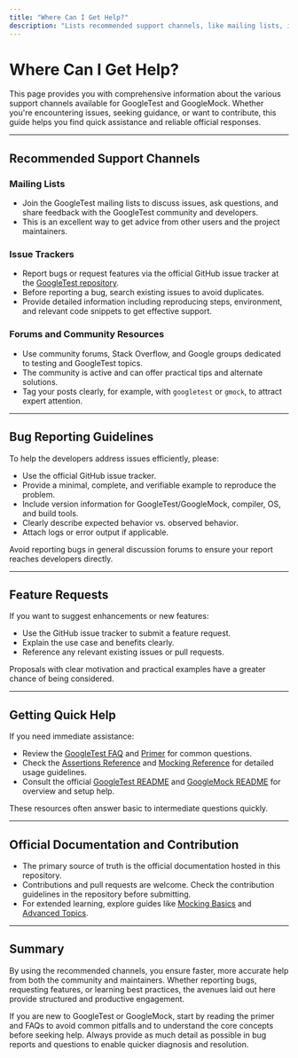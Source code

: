 ```yaml
---
title: "Where Can I Get Help?"
description: "Lists recommended support channels, like mailing lists, issue trackers, and forums, along with information on bug reporting and feature requests. Helps users find quick help and official responses."
---
```


# Where Can I Get Help?

This page provides you with comprehensive information about the various support channels available for GoogleTest and GoogleMock. Whether you're encountering issues, seeking guidance, or want to contribute, this guide helps you find quick assistance and reliable official responses.

---

## Recommended Support Channels

### Mailing Lists

- Join the GoogleTest mailing lists to discuss issues, ask questions, and share feedback with the GoogleTest community and developers.
- This is an excellent way to get advice from other users and the project maintainers.

### Issue Trackers

- Report bugs or request features via the official GitHub issue tracker at the [GoogleTest repository](https://github.com/google/googletest/issues).
- Before reporting a bug, search existing issues to avoid duplicates.
- Provide detailed information including reproducing steps, environment, and relevant code snippets to get effective support.

### Forums and Community Resources

- Use community forums, Stack Overflow, and Google groups dedicated to testing and GoogleTest topics.
- The community is active and can offer practical tips and alternate solutions.
- Tag your posts clearly, for example, with `googletest` or `gmock`, to attract expert attention.

---

## Bug Reporting Guidelines

To help the developers address issues efficiently, please:

- Use the official GitHub issue tracker.
- Provide a minimal, complete, and verifiable example to reproduce the problem.
- Include version information for GoogleTest/GoogleMock, compiler, OS, and build tools.
- Clearly describe expected behavior vs. observed behavior.
- Attach logs or error output if applicable.

Avoid reporting bugs in general discussion forums to ensure your report reaches developers directly.

---

## Feature Requests

If you want to suggest enhancements or new features:

- Use the GitHub issue tracker to submit a feature request.
- Explain the use case and benefits clearly.
- Reference any relevant existing issues or pull requests.

Proposals with clear motivation and practical examples have a greater chance of being considered.

---

## Getting Quick Help

If you need immediate assistance:

- Review the [GoogleTest FAQ](../../../faq/getting-started-faq/what-is-googletest) and [Primer](../../../getting-started/first-test-and-validation/writing-your-first-test) for common questions.
- Check the [Assertions Reference](../../../docs/reference/assertions.md) and [Mocking Reference](../../../docs/reference/mocking.md) for detailed usage guidelines.
- Consult the official [GoogleTest README](../../../googletest/README.md) and [GoogleMock README](../../../googlemock/README.md) for overview and setup help.

These resources often answer basic to intermediate questions quickly.

---

## Official Documentation and Contribution

- The primary source of truth is the official documentation hosted in this repository.
- Contributions and pull requests are welcome. Check the contribution guidelines in the repository before submitting.
- For extended learning, explore guides like [Mocking Basics](../../../guides/real-world-workflows/mocking-basics) and [Advanced Topics](../../../docs/advanced.md).

---

## Summary

By using the recommended channels, you ensure faster, more accurate help from both the community and maintainers. Whether reporting bugs, requesting features, or learning best practices, the avenues laid out here provide structured and productive engagement.

<Tip>
If you are new to GoogleTest or GoogleMock, start by reading the primer and FAQs to avoid common pitfalls and to understand the core concepts before seeking help.
</Tip>

<Note>
Always provide as much detail as possible in bug reports and questions to enable quicker diagnosis and resolution.
</Note>